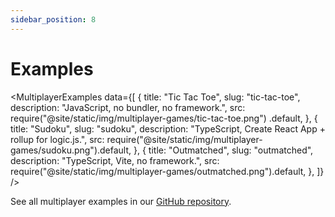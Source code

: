 ```yaml
---
sidebar_position: 8
---
```


# Examples


<MultiplayerExamples
  data={[
    {
      title: "Tic Tac Toe",
      slug: "tic-tac-toe",
      description: "JavaScript, no bundler, no framework.",
      src: require("@site/static/img/multiplayer-games/tic-tac-toe.png")
        .default,
    },
    {
      title: "Sudoku",
      slug: "sudoku",
      description: "TypeScript, Create React App + rollup for logic.js.",
      src: require("@site/static/img/multiplayer-games/sudoku.png").default,
    },
    {
      title: "Outmatched",
      slug: "outmatched",
      description: "TypeScript, Vite, no framework.",
      src: require("@site/static/img/multiplayer-games/outmatched.png").default,
    },
  ]}
/>

See all multiplayer examples in our [GitHub repository](https://github.com/rune/rune-games-sdk/tree/staging/multiplayer/examples/).
